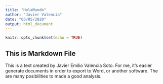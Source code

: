 ---
title: "HolaMundo"
author: "Javier Valencia"
date: "03/05/2020"
output: html_document
---

```{r setup, include=FALSE}
knitr::opts_chunk$set(echo = TRUE)
```

## This is Markdown File

This is a text created by Javier Emilio Valencia Soto. For me, it's easier generate documents in order to export to Word, or another software. The are many posibilities to made a good analysis. 
